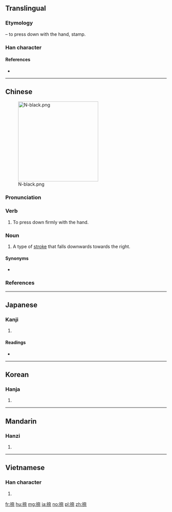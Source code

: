 ==Translingual==
===Etymology===
{{Han compound|手|alt1=扌|t1=hand|奈}} – to press down with the hand, stamp.

===Han character===
{{Han char|rn=64|rad=手|as=08|sn=11|four=54091|canj=QKMF|ids=⿰扌奈}}

====References====
* {{Han ref|kx=0435.290|dkj=12221|dj=0785.110|hdz=31893.020|uh=637A|ud=25466|bh=B1CC|bd=45516}}

----

==Chinese==
{{zh-forms}}
[[File:N-black.png|thumb|right|250px]]

===Pronunciation===
{{zh-pron
|m=nà
|c=naat6
|h=pfs=
|md=
|mn=
|w=
|mc=y
|oc=y
|cat=n
}}

===Verb===
{{zh-verb}}

# To press down firmly with the hand.

===Noun===
{{zh-noun}}

# {{cx|Chinese calligraphy|lang=zh}} A type of [[stroke]] that falls downwards towards the right.

====Synonyms====
* {{zh-l|磔}}

===References===

----

==Japanese==

===Kanji===
{{ja-kanji|grade=|rs=手08}}

# {{defn|lang=ja|sort=手08}}

====Readings====
* {{ja-readings|on=[[なつ]] (natsu), [[だつ]] (datsu)|kun=[[おす]] (osu)}}

----

==Korean==

===Hanja===
{{ko-hanja|hangeul=날|eumhun=|rv=nal|mr=nal|y=nal}}

# {{defn|lang=ko|sort=手08}}

----

==Mandarin==

===Hanzi===
{{cmn-hanzi|pin=[[nà]] ([[na4]])|wg=na<sup>4</sup>}}

# {{defn|lang=cmn|sort=手08}}

----

==Vietnamese==

===Han character===
{{vi-readings|rs=手08| hanviet = nài}}

# {{defn|lang=vi|sort=手08}}

[[fr:捺]]
[[hu:捺]]
[[mg:捺]]
[[ja:捺]]
[[no:捺]]
[[pl:捺]]
[[zh:捺]]